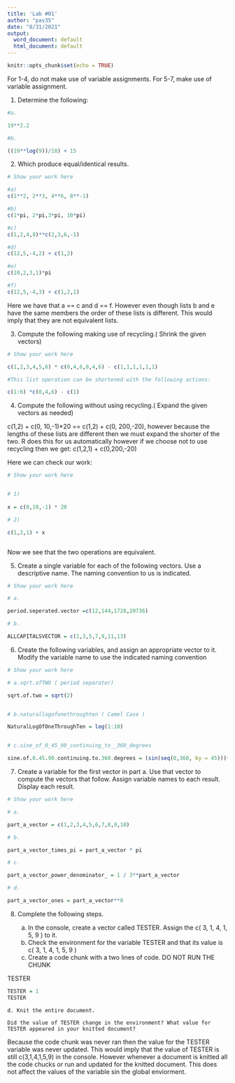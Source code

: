 ---
title: 'Lab #01'
author: "pav35"
date: "8/31/2021"
output:
  word_document: default
  html_document: default
---

```{r setup, include=FALSE}
knitr::opts_chunk$set(echo = TRUE)
```

For 1-4, do not make use of variable assignments. For 5-7, make use of variable assignment. 

1. Determine the following:
  
```{r}

#a. 

19**2.2

#b. 

((19**log(9))/18) + 15 

```
    
\newpage
    
2. Which produce equal/identical results. 

```{r}
# Show your work here

#a) 
c(1**2, 2**3, 4**6, 8**-1)

#b)
c(1*pi, 2*pi,3*pi, 10*pi)

#c)
c(1,2,4,8)**c(2,3,6,-1)

#d)
c(12,5,-4,2) + c(1,2)

#e)
c(10,2,3,1)*pi

#f)
c(12,5,-4,3) + c(1,2,1)

```
Here we have that a == c and d == f. However even though lists b and e have the same members
the order of these lists is different. This would imply that they are not equivalent lists. 

\newpage
    
3. Compute the following making use of recycling.( Shrink the given vectors)

```{r}
# Show your work here

c(1,2,3,4,5,6) * c(0,4,6,0,4,6) - c(1,1,1,1,1,1)

#This list operation can be shortened with the following actions:

c(1:6) *c(0,4,6) - c(1)

```
    
\newpage
    
4. Compute the following without using recycling.( Expand the given vectors as needed)

c(1,2) + c(0, 10,-1)*20 == c(1,2) + c(0, 200,-20), however because the lengths of these lists are different then we must expand the shorter of the two. R does this for us automatically however if we choose not to use recycling then we get: c(1,2,1) + c(0,200,-20)

Here we can check our work:  

```{r}
# Show your work here


# 1)
 
x = c(0,10,-1) * 20

# 2) 

c(1,2,1) + x



```
Now we see that the two operations are equivalent. 

\newpage


5. Create a single variable for each of the following vectors. Use a descriptive name. The naming convention to us is indicated.

```{r}
# Show your work here

# a. 

period.seperated.vector =c(12,144,1728,20736)

# b.

ALLCAPITALSVECTOR = c(1,3,5,7,9,11,13)

```
    
    
\newpage
    
6. Create the following variables, and assign an appropriate vector to it. Modify the variable name to use the indicated naming convention

```{r}
# Show your work here

# a.sqrt.ofTWO ( period separator)

sqrt.of.two = sqrt(2)


# b.naturallogofonethroughten ( Camel Case )

NaturalLogOfOneThroughTen = log(1:10)


# c.sine_of_0_45_90_continuing_to__360_degrees

sine.of.0.45.90.continuing.to.360.degrees = (sin(seq(0,360, by = 45)))*pi/180


```
    
\newpage
    
7. Create a variable for the first vector in part a. Use that vector to compute the vectors that follow.  Assign variable names to each result. Display each result.

```{r}
# Show your work here

# a.

part_a_vector = c(1,2,3,4,5,6,7,8,9,10)

# b.

part_a_vector_times_pi = part_a_vector * pi

# c.

part_a_vector_power_denominator_ = 1 / 3**part_a_vector

# d.

part_a_vector_ones = part_a_vector**0


```
    
\newpage
    
8. Complete the following steps.

    a. In the console, create a vector called TESTER. Assign the c( 3, 1, 4, 1, 5, 9 ) to it.
    b. Check the environment for the variable TESTER and that its value is c( 3, 1, 4, 1, 5, 9 ) 
    c. Create a code chunk with a two lines of code. DO NOT RUN THE CHUNK 
  
TESTER

```{r}

TESTER = 1
TESTER

```

    d. Knit the entire document.
    
    Did the value of TESTER change in the environment? What value for TESTER appeared in your knitted document?
    
Because the code chunk was never ran then the value for the TESTER variable was never updated. This would imply that the value of TESTER is still c(3,1,4,1,5,9) in the console. However whenever a document is knitted all the code chucks or run and updated for the knitted document. This does not affect the values of the variable sin the global enviorment. 